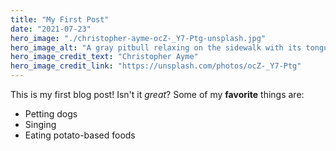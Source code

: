 ```yaml
---
title: "My First Post"
date: "2021-07-23"
hero_image: "./christopher-ayme-ocZ-_Y7-Ptg-unsplash.jpg"
hero_image_alt: "A gray pitbull relaxing on the sidewalk with its tongue hanging out"
hero_image_credit_text: "Christopher Ayme"
hero_image_credit_link: "https://unsplash.com/photos/ocZ-_Y7-Ptg"
---
```

This is my first blog post! Isn't it *great*?
Some of my **favorite** things are:
* Petting dogs
* Singing
* Eating potato-based foods